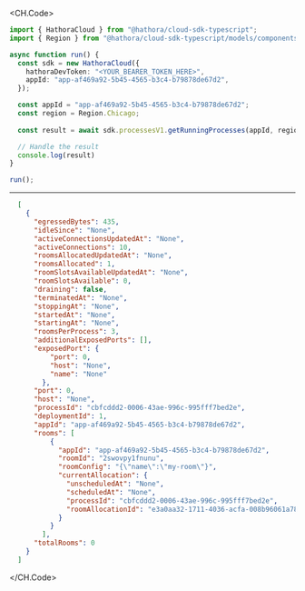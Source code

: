 
<CH.Code>
```typescript GetRunningProcesses.ts
import { HathoraCloud } from "@hathora/cloud-sdk-typescript";
import { Region } from "@hathora/cloud-sdk-typescript/models/components";

async function run() {
  const sdk = new HathoraCloud({
    hathoraDevToken: "<YOUR_BEARER_TOKEN_HERE>",
    appId: "app-af469a92-5b45-4565-b3c4-b79878de67d2",
  });

  const appId = "app-af469a92-5b45-4565-b3c4-b79878de67d2";
  const region = Region.Chicago;
  
  const result = await sdk.processesV1.getRunningProcesses(appId, region);

  // Handle the result
  console.log(result)
}

run();
```
---

```json Example Response
  [
    {
      "egressedBytes": 435,
      "idleSince": "None",
      "activeConnectionsUpdatedAt": "None",
      "activeConnections": 10,
      "roomsAllocatedUpdatedAt": "None",
      "roomsAllocated": 1,
      "roomSlotsAvailableUpdatedAt": "None",
      "roomSlotsAvailable": 0,
      "draining": false,
      "terminatedAt": "None",
      "stoppingAt": "None",
      "startedAt": "None",
      "startingAt": "None",
      "roomsPerProcess": 3,
      "additionalExposedPorts": [],
      "exposedPort": {
          "port": 0,
          "host": "None",
          "name": "None"
        },
      "port": 0,
      "host": "None",
      "processId": "cbfcddd2-0006-43ae-996c-995fff7bed2e",
      "deploymentId": 1,
      "appId": "app-af469a92-5b45-4565-b3c4-b79878de67d2",
      "rooms": [
          {
            "appId": "app-af469a92-5b45-4565-b3c4-b79878de67d2",
            "roomId": "2swovpy1fnunu",
            "roomConfig": "{\"name\":\"my-room\"}",
            "currentAllocation": {
              "unscheduledAt": "None",
              "scheduledAt": "None",
              "processId": "cbfcddd2-0006-43ae-996c-995fff7bed2e",
              "roomAllocationId": "e3a0aa32-1711-4036-acfa-008b96061a78"
            }
          }
        ],
      "totalRooms": 0
    }
  ]
```
</CH.Code>
